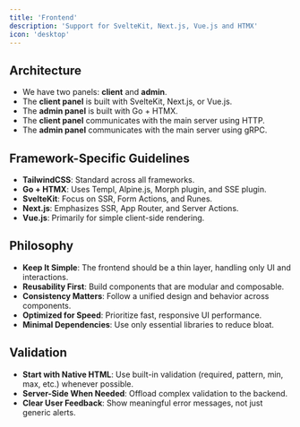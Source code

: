 ```yaml
---
title: 'Frontend'
description: 'Support for SvelteKit, Next.js, Vue.js and HTMX'
icon: 'desktop'
---
```


## Architecture

- We have two panels: **client** and **admin**.
- The **client panel** is built with SvelteKit, Next.js, or Vue.js.
- The **admin panel** is built with Go + HTMX.
- The **client panel** communicates with the main server using HTTP.
- The **admin panel** communicates with the main server using gRPC.

## Framework-Specific Guidelines

- **TailwindCSS**: Standard across all frameworks.
- **Go + HTMX**: Uses Templ, Alpine.js, Morph plugin, and SSE plugin.
- **SvelteKit**: Focus on SSR, Form Actions, and Runes.
- **Next.js**: Emphasizes SSR, App Router, and Server Actions.
- **Vue.js**: Primarily for simple client-side rendering.

## Philosophy

- **Keep It Simple**: The frontend should be a thin layer, handling only UI and interactions.
- **Reusability First**: Build components that are modular and composable.
- **Consistency Matters**: Follow a unified design and behavior across components.
- **Optimized for Speed**: Prioritize fast, responsive UI performance.
- **Minimal Dependencies**: Use only essential libraries to reduce bloat.

## Validation

- **Start with Native HTML**: Use built-in validation (required, pattern, min, max, etc.) whenever possible.
- **Server-Side When Needed**: Offload complex validation to the backend.
- **Clear User Feedback**: Show meaningful error messages, not just generic alerts.

